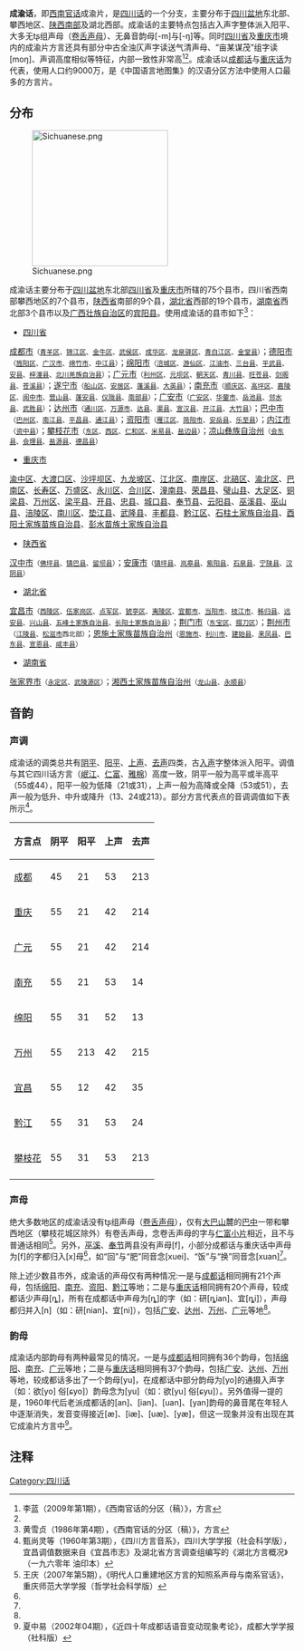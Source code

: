 {{Infobox Language
|name= 成渝话
|nativename=
|states= [[中国|中国]]
|region= [[四川|四川]]、[[重慶|重慶]]、[[陕西|陕西]]、[[湖北|湖北]]、[[广西|广西]]等地
|speakers= 约9000万
|familycolor= 漢藏語系
|fam1= [[漢藏語系|漢藏語系]]
|fam2= [[漢語|漢語]]
|fam3= [[官話|官話]]
|fam4= [[西南官話|西南官話]]
|nation= 无
|agency= 无
|iso1=zh
|iso2b=chi|iso2t=zho
|iso3=cmn
|iso6=xghu}}

'''成渝话'''，即[[西南官话|西南官话]]成渝片，是[[四川话|四川话]]的一个分支，主要分布于[[四川盆地|四川盆地]]东北部、攀西地区、[[陕南|陕西南部]]及湖北西部。成渝话的主要特点包括古入声字整体派入阳平、大多无tʂ组声母（[[卷舌音|卷舌声母]]）、无鼻音韵母[-m]与[-ŋ]等。同时[[四川省|四川省]]及[[重庆市|重庆市]]境内的成渝片方言还具有部分中古全浊仄声字读送气清声母、“亩某谋茂”组字读[moŋ]、声调高度相似等特征，内部一致性非常高<ref name="《西南官话的分区（稿）2》">李蓝（2009年第1期），《西南官话的分区（稿）》，方言</ref><ref name="《西南官话的分区（稿）》"/>。成渝话以[[成都话|成都话]]与[[重庆话|重庆话]]为代表，使用人口约9000万，是《中国语言地图集》的汉语分区方法中使用人口最多的方言片。

== 分布 ==
[[File:Sichuanese.png|240px]]

成渝话主要分布于[[四川盆地|四川盆地]]东北部[[四川省|四川省]]及[[重庆市|重庆市]]所辖的75个县市，四川省西南部攀西地区的7个县市，[[陕西省|陕西省]]南部的9个县，[[湖北省|湖北省]]西部的19个县市，[[湖南省|湖南省]]西北部3个县市以及[[广西壮族自治区|广西壮族自治区]]的[[宾阳县|宾阳县]]。使用成渝话的县市如下<ref name="《西南官话的分区（稿）》">黄雪贞（1986年第4期），《西南官话的分区（稿）》，方言</ref>：

*[[四川省|四川省]]
[[成都市|成都市]]<small>（[[青羊区|青羊区]]、[[锦江区|锦江区]]、[[金牛区|金牛区]]、[[武侯区|武侯区]]、[[成华区|成华区]]、[[龙泉驿区|龙泉驿区]]、[[青白江区|青白江区]]、[[金堂县|金堂县]]）</small>；[[德阳市|德阳市]]<small>（[[旌阳区|旌阳区]]、[[广汉市|广汉市]]、[[绵竹市|绵竹市]]、[[中江县|中江县]]）</small>；[[绵阳市|绵阳市]]<small>（[[涪城区|涪城区]]、[[游仙区|游仙区]]、[[江油市|江油市]]、[[三台县|三台县]]、[[平武县|平武县]]、[[安县|安县]]、[[梓潼县|梓潼县]]、[[北川羌族自治县|北川羌族自治县]]）</small>；[[广元市|广元市]]<small>（[[利州区|利州区]]、[[元坝区|元坝区]]、[[朝天区|朝天区]]、[[青川县|青川县]]、[[旺苍县|旺苍县]]、[[剑阁县|剑阁县]]、[[苍溪县|苍溪县]]）</small>；[[遂宁市|遂宁市]]<small>（[[船山区|船山区]]、[[安居区|安居区]]、[[蓬溪县|蓬溪县]]、[[大英县|大英县]]）</small>；[[南充市|南充市]]<small>（[[顺庆区|顺庆区]]、[[高坪区|高坪区]]、[[嘉陵区|嘉陵区]]、[[阆中市|阆中市]]、[[营山县|营山县]]、[[蓬安县|蓬安县]]、[[仪陇县|仪陇县]]、[[南部县|南部县]]）</small>；[[广安市|广安市]]<small>（[[广安区|广安区]]、[[华蓥市|华蓥市]]、[[岳池县|岳池县]]、[[邻水县|邻水县]]、[[武胜县|武胜县]]）</small>；[[达州市|达州市]]<small>（[[通川区|通川区]]、[[万源市|万源市]]、[[达县|达县]]、[[渠县|渠县]]、[[宣汉县|宣汉县]]、[[开江县|开江县]]、[[大竹县|大竹县]]）</small>；[[巴中市|巴中市]]<small>（[[巴州区|巴州区]]、[[南江县|南江县]]、[[平昌县|平昌县]]、[[通江县|通江县]]）</small>；[[资阳市|资阳市]]<small>（[[雁江区|雁江区]]、[[简阳市|简阳市]]、[[安岳县|安岳县]]、[[乐至县|乐至县]]）</small>；[[内江市|内江市]]<small>（[[资中县|资中县]]）</small>；[[攀枝花市|攀枝花市]]<small>（[[东区_(攀枝花市)|东区]]、[[西区_(攀枝花市)|西区]]、[[仁和区|仁和区]]、[[米易县|米易县]]、[[盐边县|盐边县]]）</small>；[[凉山彝族自治州|凉山彝族自治州]]<small>（[[会东县|会东县]]、[[会理县|会理县]]、[[盐源县|盐源县]]、[[德昌县|德昌县]]）</small>

*[[重庆市|重庆市]]
[[渝中区|渝中区]]、[[大渡口区|大渡口区]]、[[沙坪坝区|沙坪坝区]]、[[九龙坡区|九龙坡区]]、[[江北区_(重庆市)|江北区]]、[[南岸区|南岸区]]、[[北碚区|北碚区]]、[[渝北区|渝北区]]、[[巴南区|巴南区]]、[[长寿区|长寿区]]、[[万盛区|万盛区]]、[[永川区|永川区]]、[[合川区|合川区]]、[[潼南县|潼南县]]、[[荣昌县|荣昌县]]、[[璧山县|璧山县]]、[[大足区|大足区]]、[[铜梁县|铜梁县]]、[[万州区|万州区]]、[[梁平县|梁平县]]、[[开县|开县]]、[[忠县|忠县]]、[[城口县|城口县]]、[[奉节县|奉节县]]、[[云阳县|云阳县]]、[[巫溪县|巫溪县]]、[[巫山县|巫山县]]、[[涪陵区|涪陵区]]、[[南川区|南川区]]、[[垫江县|垫江县]]、[[武隆县|武隆县]]、[[丰都县|丰都县]]、[[黔江区|黔江区]]、[[石柱土家族自治县|石柱土家族自治县]]、[[酉阳土家族苗族自治县|酉阳土家族苗族自治县]]、[[彭水苗族土家族自治县|彭水苗族土家族自治县]]

*[[陕西省|陕西省]]
[[汉中市|汉中市]]<small>（[[佛坪县|佛坪县]]、[[镇巴县|镇巴县]]、[[留坝县|留坝县]]）</small>；[[安康市|安康市]]<small>（[[镇坪县|镇坪县]]、[[岚皋县|岚皋县]]、[[紫阳县|紫阳县]]、[[石泉县|石泉县]]、[[宁陕县|宁陕县]]、[[汉阴县|汉阴县]]）</small>

*[[湖北省|湖北省]]
[[宜昌市|宜昌市]]<small>（[[西陵区|西陵区]]、[[伍家岗区|伍家岗区]]、[[点军区|点军区]]、[[猇亭区|猇亭区]]、[[夷陵区|夷陵区]]、[[宜都市|宜都市]]、[[当阳市|当阳市]]、[[枝江市|枝江市]]、[[秭归县|秭归县]]、[[远安县|远安县]]、[[兴山县|兴山县]]、[[五峰土家族自治县|五峰土家族自治县]]、[[长阳土家族自治县|长阳土家族自治县]]）</small>；[[荆门市|荆门市]]<small>（[[东宝区|东宝区]]、[[掇刀区|掇刀区]]）</small>；[[荆州市|荆州市]]<small>（[[江陵县|江陵县]]、[[松滋市|松滋市]]西北部）</small>；[[恩施土家族苗族自治州|恩施土家族苗族自治州]]<small>（[[恩施市|恩施市]]、[[利川市|利川市]]、[[建始县|建始县]]、[[来凤县|来凤县]]、[[巴东县|巴东县]]、[[宣恩县|宣恩县]]、[[咸丰县|咸丰县]]）</small>

*[[湖南省|湖南省]]
[[张家界市|张家界市]]<small>（[[永定区_(张家界市)|永定区]]、[[武陵源区|武陵源区]]）</small>；[[湘西土家族苗族自治州|湘西土家族苗族自治州]]<small>（[[龙山县|龙山县]]、[[永顺县|永顺县]]）</small>

== 音韵 ==
=== 声调 ===
成渝话的调类总共有[[阴平|阴平]]、[[阳平|阳平]]、[[上声|上声]]、[[去声|去声]]四类，古[[入声|入声]]字整体派入阳平。调值与其它四川话方言（[[岷江话|岷江]]、[[仁富小片|仁富]]、[[雅棉小片|雅棉]]）高度一致，阴平一般为高平或半高平（55或44），阳平一般为低降（21或31），上声一般为高降或全降（53或51），去声一般为低升、中升或降升（13、24或213）。部分方言代表点的音调调值如下表所示<ref name="《四川方言音系》">甄尚灵等（1960年第3期），《四川方言音系》，四川大学学报（社会科学版），宜昌调值数据来自《宜昌市志》及湖北省方言调查组编写的《湖北方言概况》（一九六零年 油印本）</ref>。

{| class="wikitable" style="text-align:center"
!方言点 !! 阴平 !! 阳平 !! 上声 !! 去声
|-
| [[成都|成都]] || 45 || 21 || 53 || 213
|-
| [[重庆|重庆]] || 55 || 21 || 42 || 214
|-
| [[广元|广元]] || 55 || 21 || 42 || 214
|-
| [[南充|南充]] || 55 || 21 || 53 || 14
|-
| [[绵阳|绵阳]] || 55 || 31 || 52 || 13
|-
| [[万州|万州]] || 55 || 213 || 42 || 215
|-
| [[宜昌|宜昌]] || 55 || 12 || 42 || 35
|-
| [[黔江|黔江]] || 55 || 31 || 53 || 24
|-
| [[攀枝花|攀枝花]] || 55 || 31 || 53 || 213
|-
|}

=== 声母 ===
绝大多数地区的成渝话没有tʂ组声母（[[卷舌音|卷舌声母]]），仅有[[大巴山|大巴山]]麓的[[巴中|巴中]]一带和攀西地区（攀枝花城区除外）有卷舌声母，念卷舌声母的字与[[仁富小片|仁富小片]]相近，且不与普通话相同<ref name="《明代人口重建地区方言的知照系声母与南系官话》">王庆（2007年第5期），《明代人口重建地区方言的知照系声母与南系官话》，重庆师范大学学报（哲学社会科学版）</ref>。另外，[[巫溪|巫溪]]、[[奉节|奉节]]两县没有声母[f]，小部分成都话与重庆话中声母为[f]的字都归入[x]母<ref name="《四川方言音系》"/>，如“回”与“肥”同音念[xuei]、“饭”与“换”同音念[xuan]<ref name="《四川方言音系》"/>。

除上述少数县市外，成渝话的声母仅有两种情况:一是与[[成都话|成都话]]相同拥有21个声母，包括[[绵阳|绵阳]]、[[南充|南充]]、[[资阳市|资阳]]、[[黔江|黔江]]等地；二是与[[重庆话|重庆话]]相同拥有20个声母，较成都话少声母[ȵ]，所有在成都话中声母为[ȵ]的字（如：研[ȵian]、宜[ȵi]），声母都归并入[n]（如：研[nian]、宜[ni]），包括[[广安|广安]]、[[达州|达州]]、[[万州|万州]]、[[广元|广元]]等地<ref name="《四川方言音系》"/>。

=== 韵母 ===
成渝话内部韵母有两种最常见的情况，一是与[[成都话|成都话]]相同拥有36个韵母，包括[[绵阳|绵阳]]、[[南充|南充]]、[[广元|广元]]等地；二是与[[重庆话|重庆话]]相同拥有37个韵母，包括[[广安|广安]]、[[达州|达州]]、[[万州|万州]]等地，较成都话多出了一个韵母[yu]，在成都话中部分韵母为[yo]的通摄入声字（如：欲[yo] 俗[ɕyo]）韵母念为[yu]（如：欲[yu] 俗[ɕyu]）。另外值得一提的是，1960年代后老派成都话的[an]、[ian]、[uan]、[yan]韵母的鼻音尾在年轻人中逐渐消失，发音变得接近[æ]、[iæ]、[uæ]、[yæ]，但这一现象并没有出现在其它成渝片方言中<ref name="《近四十年成都话语音变动现象考论》">夏中易（2002年04期），《近四十年成都话语音变动现象考论》，成都大学学报（社科版）</ref>。

== 注释 ==
{{reflist|2}}
{{官話}}
{{四川话}}
[[Category:四川话|Category:四川话]]